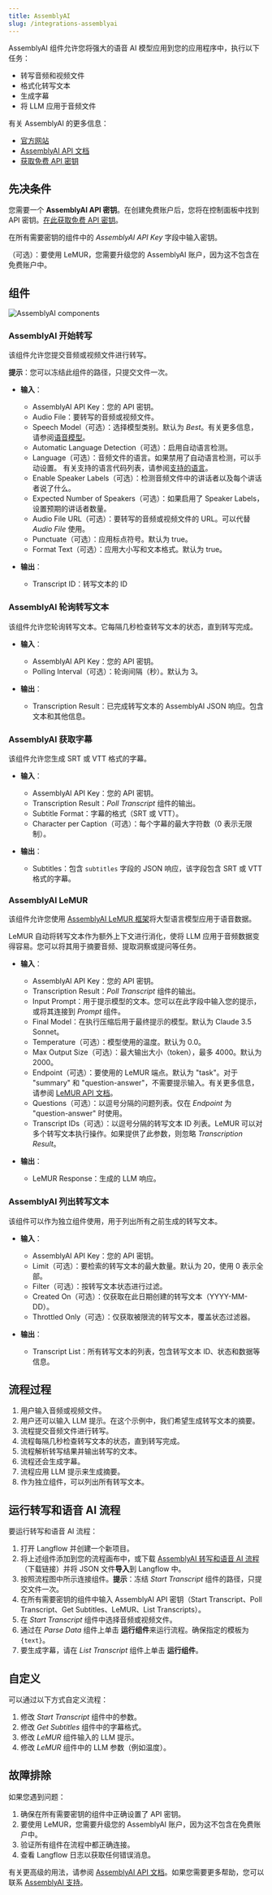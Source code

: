 ```yaml
---
title: AssemblyAI
slug: /integrations-assemblyai
---
```



AssemblyAI 组件允许您将强大的语音 AI 模型应用到您的应用程序中，执行以下任务：

- 转写音频和视频文件
- 格式化转写文本
- 生成字幕
- 将 LLM 应用于音频文件

有关 AssemblyAI 的更多信息：

- [官方网站](https://www.assemblyai.com/)
- [AssemblyAI API 文档](https://www.assemblyai.com/docs)
- [获取免费 API 密钥](https://www.assemblyai.com/dashboard/signup)


## 先决条件

您需要一个 **AssemblyAI API 密钥**。在创建免费账户后，您将在控制面板中找到 API 密钥。[在此获取免费 API 密钥](https://www.assemblyai.com/dashboard/signup)。

在所有需要密钥的组件中的 *AssemblyAI API Key* 字段中输入密钥。

（可选）：要使用 LeMUR，您需要升级您的 AssemblyAI 账户，因为这不包含在免费账户中。

## 组件

![AssemblyAI components](./assemblyai-components.png)

### AssemblyAI 开始转写

该组件允许您提交音频或视频文件进行转写。

**提示**：您可以冻结此组件的路径，只提交文件一次。

- **输入**：
    - AssemblyAI API Key：您的 API 密钥。
    - Audio File：要转写的音频或视频文件。
    - Speech Model（可选）：选择模型类别。默认为 *Best*。有关更多信息，请参阅[语音模型](https://www.assemblyai.com/docs/speech-to-text/speech-recognition#select-the-speech-model-with-best-and-nano)。
    - Automatic Language Detection（可选）：启用自动语言检测。
    - Language（可选）：音频文件的语言。如果禁用了自动语言检测，可以手动设置。
        有关支持的语言代码列表，请参阅[支持的语言](https://www.assemblyai.com/docs/getting-started/supported-languages)。
    - Enable Speaker Labels（可选）：检测音频文件中的讲话者以及每个讲话者说了什么。
    - Expected Number of Speakers（可选）：如果启用了 Speaker Labels，设置预期的讲话者数量。
    - Audio File URL（可选）：要转写的音频或视频文件的 URL。可以代替 *Audio File* 使用。
    - Punctuate（可选）：应用标点符号。默认为 true。
    - Format Text（可选）：应用大小写和文本格式。默认为 true。

- **输出**：
    - Transcript ID：转写文本的 ID


### AssemblyAI 轮询转写文本

该组件允许您轮询转写文本。它每隔几秒检查转写文本的状态，直到转写完成。

- **输入**：
    - AssemblyAI API Key：您的 API 密钥。
    - Polling Interval（可选）：轮询间隔（秒）。默认为 3。

- **输出**：
    - Transcription Result：已完成转写文本的 AssemblyAI JSON 响应。包含文本和其他信息。


### AssemblyAI 获取字幕

该组件允许您生成 SRT 或 VTT 格式的字幕。

- **输入**：
    - AssemblyAI API Key：您的 API 密钥。
    - Transcription Result：*Poll Transcript* 组件的输出。
    - Subtitle Format：字幕的格式（SRT 或 VTT）。
    - Character per Caption（可选）：每个字幕的最大字符数（0 表示无限制）。

- **输出**：
    - Subtitles：包含 `subtitles` 字段的 JSON 响应，该字段包含 SRT 或 VTT 格式的字幕。


### AssemblyAI LeMUR

该组件允许您使用 [AssemblyAI LeMUR 框架](https://www.assemblyai.com/docs/lemur)将大型语言模型应用于语音数据。

LeMUR 自动将转写文本作为额外上下文进行消化，使将 LLM 应用于音频数据变得容易。您可以将其用于摘要音频、提取洞察或提问等任务。

- **输入**：
    - AssemblyAI API Key：您的 API 密钥。
    - Transcription Result：*Poll Transcript* 组件的输出。
    - Input Prompt：用于提示模型的文本。您可以在此字段中输入您的提示，或将其连接到 *Prompt* 组件。
    - Final Model：在执行压缩后用于最终提示的模型。默认为 Claude 3.5 Sonnet。
    - Temperature（可选）：模型使用的温度。默认为 0.0。
    - Max Output Size（可选）：最大输出大小（token），最多 4000。默认为 2000。
    - Endpoint（可选）：要使用的 LeMUR 端点。默认为 "task"。对于 "summary" 和 "question-answer"，不需要提示输入。有关更多信息，请参阅 [LeMUR API 文档](https://www.assemblyai.com/docs/api-reference/lemur/)。
    - Questions（可选）：以逗号分隔的问题列表。仅在 *Endpoint* 为 "question-answer" 时使用。
    - Transcript IDs（可选）：以逗号分隔的转写文本 ID 列表。LeMUR 可以对多个转写文本执行操作。如果提供了此参数，则忽略 *Transcription Result*。

- **输出**：
    - LeMUR Response：生成的 LLM 响应。

### AssemblyAI 列出转写文本

该组件可以作为独立组件使用，用于列出所有之前生成的转写文本。

- **输入**：
    - AssemblyAI API Key：您的 API 密钥。
    - Limit（可选）：要检索的转写文本的最大数量。默认为 20，使用 0 表示全部。
    - Filter（可选）：按转写文本状态进行过滤。
    - Created On（可选）：仅获取在此日期创建的转写文本（YYYY-MM-DD）。
    - Throttled Only（可选）：仅获取被限流的转写文本，覆盖状态过滤器。

- **输出**：
    - Transcript List：所有转写文本的列表，包含转写文本 ID、状态和数据等信息。


## 流程过程

1. 用户输入音频或视频文件。
2. 用户还可以输入 LLM 提示。在这个示例中，我们希望生成转写文本的摘要。
3. 流程提交音频文件进行转写。
4. 流程每隔几秒检查转写文本的状态，直到转写完成。
5. 流程解析转写结果并输出转写的文本。
6. 流程还会生成字幕。
7. 流程应用 LLM 提示来生成摘要。
8. 作为独立组件，可以列出所有转写文本。

## 运行转写和语音 AI 流程

要运行转写和语音 AI 流程：

1. 打开 Langflow 并创建一个新项目。
2. 将上述组件添加到您的流程画布中，或下载 [AssemblyAI 转写和语音 AI 流程](./AssemblyAI_Flow.json)（下载链接）并将 JSON 文件**导入**到 Langflow 中。
3. 按照流程图中所示连接组件。**提示**：冻结 *Start Transcript* 组件的路径，只提交文件一次。
4. 在所有需要密钥的组件中输入 AssemblyAI API 密钥（Start Transcript、Poll Transcript、Get Subtitles、LeMUR、List Transcripts）。
5. 在 *Start Transcript* 组件中选择音频或视频文件。
6. 通过在 *Parse Data* 组件上单击 <Icon name="Play" aria-hidden="True" /> **运行组件**来运行流程。确保指定的模板为 `{text}`。
7. 要生成字幕，请在 *List Transcript* 组件上单击 <Icon name="Play" aria-hidden="True" /> **运行组件**。


## 自定义

可以通过以下方式自定义流程：

1. 修改 *Start Transcript* 组件中的参数。
2. 修改 *Get Subtitles* 组件中的字幕格式。
3. 修改 *LeMUR* 组件输入的 LLM 提示。
4. 修改 *LeMUR* 组件中的 LLM 参数（例如温度）。

## 故障排除

如果您遇到问题：

1. 确保在所有需要密钥的组件中正确设置了 API 密钥。
2. 要使用 LeMUR，您需要升级您的 AssemblyAI 账户，因为这不包含在免费账户中。
3. 验证所有组件在流程中都正确连接。
4. 查看 Langflow 日志以获取任何错误消息。

有关更高级的用法，请参阅 [AssemblyAI API 文档](https://www.assemblyai.com/docs/)。如果您需要更多帮助，您可以联系 [AssemblyAI 支持](https://www.assemblyai.com/contact/support)。
